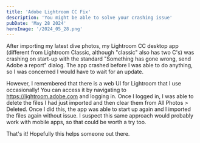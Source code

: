 ```yaml
---
title: 'Adobe Lightroom CC Fix'
description: 'You might be able to solve your crashing issue'
pubDate: 'May 28 2024'
heroImage: '/2024_05_28.png'
---
```


After importing my latest dive photos, my Lightroom CC desktop app (different from Lightroom Classic, although "classic" also has two C's) was crashing on start-up with the standard "Something has gone wrong, send Adobe a report" dialog. The app crashed before I was able to do anything, so I was concerned I would have to wait for an update.

However, I remembered that there is a web UI for Lightroom that I use occasionally! You can access it by navigating to https://lightroom.adobe.com and logging in. Once I logged in, I was able to delete the files I had just imported and then clear them from All Photos > Deleted. Once I did this, the app was able to start up again and I imported the files again without issue. I suspect this same approach would probably work with mobile apps, so that could be worth a try too.

That's it! Hopefully this helps someone out there.